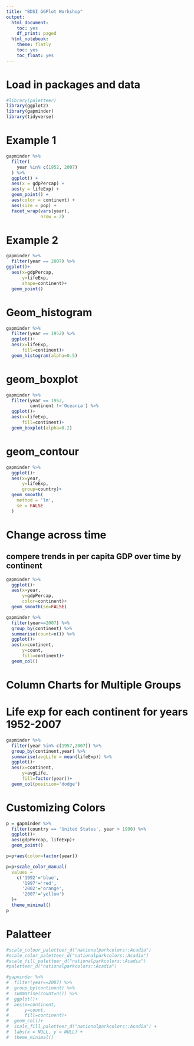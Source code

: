 ```yaml
---
title: "BDSI GGPlot Workshop"
output:
  html_document:
    toc: yes
    df_print: paged
  html_notebook:
    theme: flatly
    toc: yes
    toc_float: yes
---
```


# Load in packages and data

```r
#library(paletteer)
library(ggplot2)
library(gapminder)
library(tidyverse)
```

# Example 1

```r

gapminder %>% 
  filter(
    year %in% c(1952, 2007)
  ) %>% 
  ggplot() +
  aes(x = gdpPercap) +
  aes(y = lifeExp) +
  geom_point() +
  aes(color = continent) +
  aes(size = pop) +
  facet_wrap(vars(year),
             nrow = 2)

```

# Example 2

```r
gapminder %>% 
  filter(year == 2007) %>% 
ggplot()+
  aes(x=gdpPercap,
      y=lifeExp,
      shape=continent)+
  geom_point()
```

# Geom_histogram

```r
gapminder %>% 
  filter(year == 1952) %>% 
  ggplot()+
  aes(x=lifeExp,
      fill=continent)+
  geom_histogram(alpha=0.5)
```

# geom_boxplot

```r
gapminder %>% 
  filter(year == 1952,
         continent !='Oceania') %>% 
  ggplot()+
  aes(x=lifeExp,
      fill=continent)+
  geom_boxplot(alpha=0.2)
```

# geom_contour

```r
gapminder %>% 
  ggplot()+
  aes(x=year,
      y=lifeExp,
      group=country)+
  geom_smooth(
    method = 'lm',
    se = FALSE
  )

```

# Change across time

## compere trends in per capita GDP over time by continent

```r
gapminder %>% 
  ggplot()+
  aes(x=year,
      y=gdpPercap,
      color=continent)+
  geom_smooth(se=FALSE)
```

```r
gapminder %>% 
  filter(year==2007) %>% 
  group_by(continent) %>%
  summarise(count=n()) %>% 
  ggplot()+
  aes(x=continent,
      y=count,
      fill=continent)+
  geom_col()
```

# Column Charts for Multiple Groups

# Life exp for each continent for years 1952-2007

```r
gapminder %>% 
  filter(year %in% c(1957,2007)) %>% 
  group_by(continent,year) %>% 
  summarise(avgLife = mean(lifeExp)) %>% 
  ggplot()+
  aes(x=continent,
      y=avgLife,
      fill=factor(year))+
  geom_col(position='dodge')
```

# Customizing Colors

```r
p = gapminder %>% 
  filter(country == 'United States', year > 1990) %>% 
  ggplot()+
  aes(gdpPercap, lifeExp)+
  geom_point()

p=p+aes(color=factor(year))

p=p+scale_color_manual(
  values = 
    c('1992'='blue',
      '1997'='red',
      '2002'='orange',
      '2007'='yellow')
  )+
  theme_minimal()
p
```

# Palatteer

```r
#scale_colour_paletteer_d("nationalparkcolors::Acadia")
#scale_color_paletteer_d("nationalparkcolors::Acadia")
#scale_fill_paletteer_d("nationalparkcolors::Acadia")
#paletteer_d("nationalparkcolors::Acadia")

#gapminder %>% 
#  filter(year==2007) %>% 
#  group_by(continent) %>%
#  summarise(count=n()) %>% 
#  ggplot()+
#  aes(x=continent,
#      y=count,
#      fill=continent)+
#  geom_col()+
#  scale_fill_paletteer_d("nationalparkcolors::Acadia") +
#  labs(x = NULL, y = NULL) +
#  theme_minimal()
```
